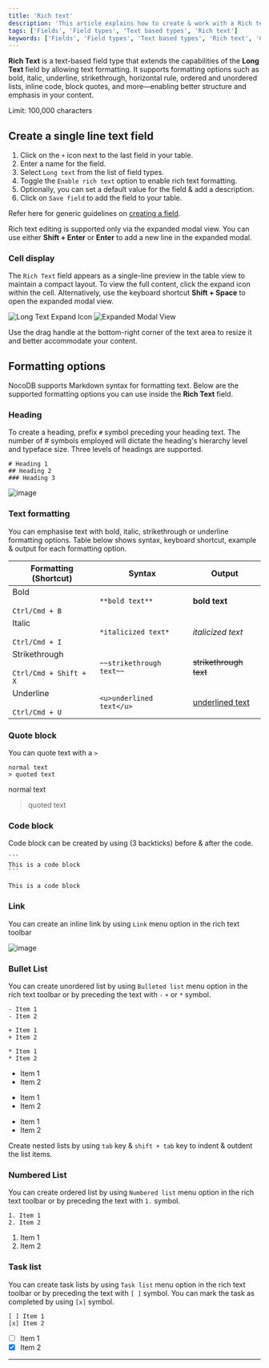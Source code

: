 ```yaml
---
title: 'Rich text'
description: 'This article explains how to create & work with a Rich text field.'
tags: ['Fields', 'Field types', 'Text based types', 'Rich text']
keywords: ['Fields', 'Field types', 'Text based types', 'Rich text', 'Create rich text field']
---
```


**Rich Text** is a text-based field type that extends the capabilities of the **Long Text** field by allowing text formatting. It supports formatting options such as bold, italic, underline, strikethrough, horizontal rule, ordered and unordered lists, inline code, block quotes, and more—enabling better structure and emphasis in your content.

<Callout type="warning">Limit: 100,000 characters</Callout>

## Create a single line text field

1. Click on the `+` icon next to the last field in your table.
2. Enter a name for the field.
3. Select `Long text` from the list of field types.
4. Toggle the `Enable rich text` option to enable rich text formatting.
5. Optionally, you can set a default value for the field & add a description.
6. Click on `Save field` to add the field to your table.

Refer here for generic guidelines on [creating a field](/docs/product-docs/fields#create-a-field).

<Callout type="info">Rich text editing is supported only via the expanded modal view. You can use either **Shift + Enter** or **Enter** to add a new line in the expanded modal.</Callout>

### Cell display

The `Rich Text` field appears as a single-line preview in the table view to maintain a compact layout. To view the full content, click the expand icon within the cell. Alternatively, use the keyboard shortcut **Shift + Space** to open the expanded modal view.

<div style={{ textAlign: 'center' }}>
    <img src="/img/v2/fields/long-text-expand.png" alt="Long Text Expand Icon" />
    <img src="/img/v2/fields/rich-text-expand.png" alt="Expanded Modal View" />
</div>

<Callout type="info">Use the drag handle at the bottom-right corner of the text area to resize it and better accommodate your content.</Callout>

## Formatting options
NocoDB supports Markdown syntax for formatting text. Below are the supported formatting options you can use inside the **Rich Text** field.

### Heading
To create a heading, prefix `#` symbol preceding your heading text. The number of # symbols employed will dictate the heading's hierarchy level and typeface size. Three levels of headings are supported.

```
# Heading 1
## Heading 2
### Heading 3
```

![image](/img/v2/fields/types/richtext-heading.png)

### Text formatting
You can emphasise text with bold, italic, strikethrough or underline formatting options. Table below shows syntax, keyboard shortcut, example & output for each formatting option.



| Formatting (Shortcut)                        | Syntax                   | Output                 |
|----------------------------------------------|--------------------------|------------------------|
| Bold<br></br>`Ctrl/Cmd + B`                  | `**bold text**`          | **bold text**          |
| Italic<br></br>`Ctrl/Cmd + I`                | `*italicized text*`      | *italicized text*      |
| Strikethrough<br></br>`Ctrl/Cmd + Shift + X` | `~~strikethrough text~~` | ~~strikethrough text~~ |
| Underline<br></br>`Ctrl/Cmd + U`             | `<u>underlined text</u>` | <u>underlined text</u> |


### Quote block
You can quote text with a `>`

```
normal text
> quoted text
```

normal text
> quoted text

### Code block
Code block can be created by using (3 backticks) before & after the code. 
````
```
This is a code block
```
````

```
This is a code block
```

### Link
You can create an inline link by using `Link` menu option in the rich text toolbar

![image](/img/v2/fields/types/richtext-links.png)

### Bullet List
You can create unordered list by using `Bulleted list` menu option in the rich text toolbar or by preceding the text with `-` `+` or `*` symbol.
```
- Item 1
- Item 2

+ Item 1
+ Item 2

* Item 1
* Item 2
```

- Item 1
- Item 2

+ Item 1
+ Item 2

* Item 1
* Item 2

<Callout type="info">Create nested lists by using `tab` key & `shift + tab` key to indent & outdent the list items.</Callout>


### Numbered List
You can create ordered list by using `Numbered list` menu option in the rich text toolbar or by preceding the text with `1.` symbol.
```
1. Item 1
2. Item 2
```
1. Item 1
2. Item 2

### Task list
You can create task lists by using `Task list` menu option in the rich text toolbar or by preceding the text with `[ ]` symbol. You can mark the task as completed by using `[x]` symbol.
```
[ ] Item 1
[x] Item 2
```
- [ ] Item 1
- [x] Item 2

---